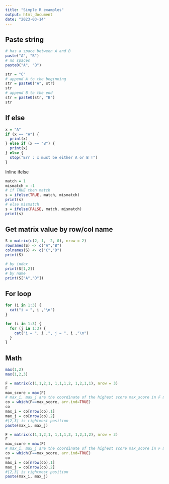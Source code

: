 ```yaml
---
title: "Simple R examples"
output: html_document
date: "2023-03-14"
---
```



## Paste string

```r
# has a space between A and B
paste("A", "B")
# no spaces
paste0("A", "B")

str = "C"
# append A to the beginning
str = paste0("A", str)
str
# append B to the end
str = paste0(str, "B")
str
```

## If else

```r
x = "A"
if (x == "A") {
  print(x)
} else if (x == "B") {
  print(x)
} else {
  stop("Err : x must be either A or B !")
}
```

Inline ifelse

```r
match = 1
mismatch = -1
# if TRUE then match
s = ifelse(TRUE, match, mismatch)
print(s)
# else mismatch
s = ifelse(FALSE, match, mismatch)
print(s)
```


## Get matrix value by row/col name

```r
S = matrix(c(2, 1, -2, 0), nrow = 2)
rownames(S) <- c("A","B")
colnames(S) <- c("C","D")
print(S)
```
```r
# by index
print(S[1,2])
# by name
print(S["A","D"])
```
## For loop

```r
for (i in 1:3) {
  cat("i = ", i ,"\n")
}
```

```r
for (i in 1:3) {
  for (j in 1:3) {
    cat("i = ", i ,", j = ", i ,"\n")
  }
}
```

## Math

```r
max(1,2)
max(1,2,3)
```


```r
F = matrix(c(1,1,2,1, 1,1,1,2, 1,2,1,1), nrow = 3)
F
max_score = max(F)
# max_i, max_j are the coordinate of the highest score max_score in F matrix. 
co = which(F==max_score, arr.ind=TRUE)
co
max_i = co[nrow(co),1]  
max_j = co[nrow(co),2]
#[2,3] is rightmost position 
paste(max_i, max_j)
```
```r
F = matrix(c(1,1,2,1, 1,1,1,2, 1,2,1,2), nrow = 3)
F
max_score = max(F)
# max_i, max_j are the coordinate of the highest score max_score in F matrix. 
co = which(F==max_score, arr.ind=TRUE)
co
max_i = co[nrow(co),1]  
max_j = co[nrow(co),2]
#[2,3] is rightmost position 
paste(max_i, max_j)
```
